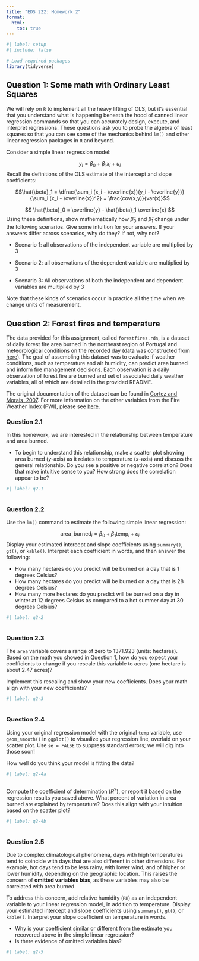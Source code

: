 ```yaml
---
title: "EDS 222: Homework 2"
format: 
  html:
    toc: true
---
```


```r
#| label: setup
#| include: false

# Load required packages
library(tidyverse)

```

## Question 1: Some math with Ordinary Least Squares

We will rely on `R` to implement all the heavy lifting of OLS, but it's essential that you understand what is happening beneath the hood of canned linear regression commands so that you can accurately design, execute, and interpret regressions. These questions ask you to probe the algebra of least squares so that you can see some of the mechanics behind `lm()` and other linear regression packages in `R` and beyond.

Consider a simple linear regression model:

$$y_i = \beta_0 + \beta_1 x_i + u_i$$ Recall the definitions of the OLS estimate of the intercept and slope coefficients:

$$\hat{\beta}_1 = \dfrac{\sum_i (x_i - \overline{x})(y_i - \overline{y})}{\sum_i (x_i - \overline{x})^2} = \frac{cov(x,y)}{var(x)}$$

$$ \hat{\beta}_0 = \overline{y} - \hat{\beta}_1 \overline{x} $$Using these definitions, show mathematically how $\hat\beta_0$ and $\hat\beta_1$ change under the following scenarios. Give some intuition for your answers. If your answers differ across scenarios, why do they? If not, why not?

-   Scenario 1: all observations of the independent variable are multiplied by 3

-   Scenario 2: all observations of the dependent variable are multiplied by 3

-   Scenario 3: All observations of both the independent and dependent variables are multiplied by 3

::: callout-note
Note that these kinds of scenarios occur in practice all the time when we change units of measurement.
:::

## Question 2: Forest fires and temperature

The data provided for this assignment, called `forestfires.rds`, is a dataset of daily forest fire area burned in the northeast region of Portugal and meteorological conditions on the recorded day (data was constructed from [here](http://www3.dsi.uminho.pt/pcortez/forestfires/)). The goal of assembling this dataset was to evaluate if weather conditions, such as temperature and air humidity, can predict area burned and inform fire management decisions. Each observation is a daily observation of forest fire are burned and set of associated daily weather variables, all of which are detailed in the provided README.

The original documentation of the dataset can be found in [Cortez and Morais, 2007](http://www3.dsi.uminho.pt/pcortez/fires.pdf). For more information on the other variables from the Fire Weather Index (FWI), please see [here](https://www.nwcg.gov/publications/pms437/cffdrs/fire-weather-index-system#TOC-FWI-Fuel-Moisture-Codes).

### Question 2.1

In this homework, we are interested in the relationship between temperature and area burned.

-   To begin to understand this relationship, make a scatter plot showing area burned ($y$-axis) as it relates to temperature ($x$-axis) and discuss the general relationship. Do you see a positive or negative correlation? Does that make intuitive sense to you? How strong does the correlation appear to be?

```r
#| label: q2-1



```

### Question 2.2

Use the `lm()` command to estimate the following simple linear regression:

$$ \text{area_burned}_i = \beta_0 + \beta_1 \text{temp}_i + \varepsilon_i $$Display your estimated intercept and slope coefficients using `summary()`, `gt()`, or `kable()`. Interpret each coefficient in words, and then answer the following:

-   How many hectares do you predict will be burned on a day that is 1 degrees Celsius?
-   How many hectares do you predict will be burned on a day that is 28 degrees Celsius?
-   How many more hectares do you predict will be burned on a day in winter at 12 degrees Celsius as compared to a hot summer day at 30 degrees Celsius?

```r
#| label: q2-2



```

### Question 2.3

The `area` variable covers a range of zero to 1371.923 (units: hectares). Based on the math you showed in Question 1, how do you expect your coefficients to change if you rescale this variable to acres (one hectare is about 2.47 acres)?

Implement this rescaling and show your new coefficients. Does your math align with your new coefficients?

```r
#| label: q2-3



```

### Question 2.4

Using your original regression model with the original `temp` variable, use `geom_smooth()` in `ggplot()` to visualize your regression line, overlaid on your scatter plot. Use `se = FALSE` to suppress standard errors; we will dig into those soon!

How well do you think your model is fitting the data?

```r
#| label: q2-4a



```

Compute the coefficient of determination ($R^2$), or report it based on the regression results you saved above. What percent of variation in area burned are explained by temperature? Does this align with your intuition based on the scatter plot?

```r
#| label: q2-4b



```

### Question 2.5

Due to complex climatological phenomena, days with high temperatures tend to coincide with days that are also different in other dimensions. For example, hot days tend to be less rainy, with lower wind, and of higher or lower humidity, depending on the geographic location. This raises the concern of **omitted variables bias**, as these variables may also be correlated with area burned.

To address this concern, add relative humidity (`RH`) as an independent variable to your linear regression model, in addition to temperature. Display your estimated intercept and slope coefficients using `summary()`, `gt()`, or `kable()`. Interpret your slope coefficient on temperature in words.

-   Why is your coefficient similar or different from the estimate you recovered above in the simple linear regression?
-   Is there evidence of omitted variables bias?

```r
#| label: q2-5



```
